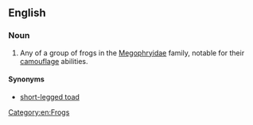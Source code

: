 ==English==
{{wikipedia|Megophryidae}}

===Noun===
{{en-noun|head=[[litter]] [[frog]]}}

# Any of a group of frogs in the [[Megophryidae]] family, notable for their [[camouflage]] abilities.

====Synonyms====
* [[short-legged toad]]

[[Category:en:Frogs]]